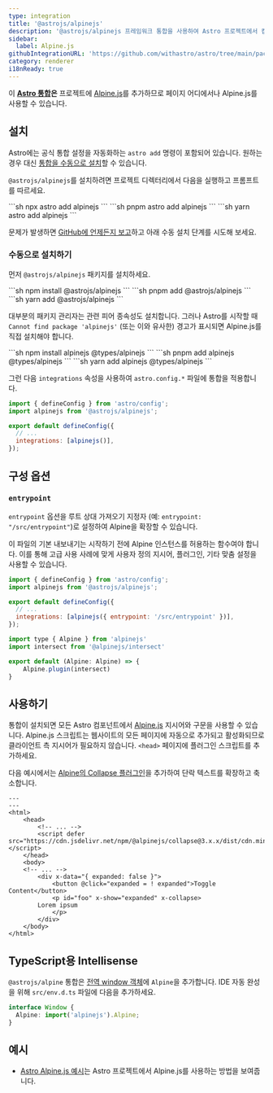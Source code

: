 ```yaml
---
type: integration
title: '@astrojs/alpinejs'
description: '@astrojs/alpinejs 프레임워크 통합을 사용하여 Astro 프로젝트에서 컴포넌트 지원을 확장하는 방법을 알아보세요.'
sidebar:
  label: Alpine.js
githubIntegrationURL: 'https://github.com/withastro/astro/tree/main/packages/integrations/alpinejs/'
category: renderer
i18nReady: true
---
```


이 **[Astro 통합][astro-integration]은** 프로젝트에 [Alpine.js](https://alpinejs.dev/)를 추가하므로 페이지 어디에서나 Alpine.js를 사용할 수 있습니다.

## 설치

Astro에는 공식 통합 설정을 자동화하는 `astro add` 명령이 포함되어 있습니다. 원하는 경우 대신 [통합을 수동으로 설치](#수동으로-설치하기)할 수 있습니다.

`@astrojs/alpinejs`를 설치하려면 프로젝트 디렉터리에서 다음을 실행하고 프롬프트를 따르세요.

<PackageManagerTabs>
  <Fragment slot="npm">
    ```sh
    npx astro add alpinejs
    ```
  </Fragment>
  <Fragment slot="pnpm">
    ```sh
    pnpm astro add alpinejs
    ```
  </Fragment>
  <Fragment slot="yarn">
    ```sh
    yarn astro add alpinejs
    ```
  </Fragment>
</PackageManagerTabs>

문제가 발생하면 [GitHub에 언제든지 보고](https://github.com/withastro/astro/issues)하고 아래 수동 설치 단계를 시도해 보세요.

### 수동으로 설치하기

먼저 `@astrojs/alpinejs` 패키지를 설치하세요.

<PackageManagerTabs>
  <Fragment slot="npm">
    ```sh
    npm install @astrojs/alpinejs
    ```
  </Fragment>
  <Fragment slot="pnpm">
    ```sh
    pnpm add @astrojs/alpinejs
    ```
  </Fragment>
  <Fragment slot="yarn">
    ```sh
    yarn add @astrojs/alpinejs
    ```
  </Fragment>
</PackageManagerTabs>

대부분의 패키지 관리자는 관련 피어 종속성도 설치합니다. 그러나 Astro를 시작할 때 `Cannot find package 'alpinejs'` (또는 이와 유사한) 경고가 표시되면 Alpine.js를 직접 설치해야 합니다.

<PackageManagerTabs>
  <Fragment slot="npm">
  ```sh
  npm install alpinejs @types/alpinejs
  ```
  </Fragment>
  <Fragment slot="pnpm">
  ```sh
  pnpm add alpinejs @types/alpinejs
  ```
  </Fragment>
  <Fragment slot="yarn">
  ```sh
  yarn add alpinejs @types/alpinejs
  ```
  </Fragment>
</PackageManagerTabs>

그런 다음 `integrations` 속성을 사용하여 `astro.config.*` 파일에 통합을 적용합니다.

```js ins="alpinejs()" title="astro.config.mjs" ins={2}
import { defineConfig } from 'astro/config';
import alpinejs from '@astrojs/alpinejs';

export default defineConfig({
  // ...
  integrations: [alpinejs()],
});
```

## 구성 옵션

### `entrypoint`

`entrypoint` 옵션을 루트 상대 가져오기 지정자 (예: `entrypoint: "/src/entrypoint"`)로 설정하여 Alpine을 확장할 수 있습니다.

이 파일의 기본 내보내기는 시작하기 전에 Alpine 인스턴스를 허용하는 함수여야 합니다. 이를 통해 고급 사용 사례에 맞게 사용자 정의 지시어, 플러그인, 기타 맞춤 설정을 사용할 수 있습니다.

```js title="astro.config.mjs"
import { defineConfig } from 'astro/config';
import alpinejs from '@astrojs/alpinejs';

export default defineConfig({
  // ...
  integrations: [alpinejs({ entrypoint: '/src/entrypoint' })],
});
```

```js title="src/entrypoint.ts"
import type { Alpine } from 'alpinejs'
import intersect from '@alpinejs/intersect'

export default (Alpine: Alpine) => {
    Alpine.plugin(intersect)
}
```

## 사용하기

통합이 설치되면 모든 Astro 컴포넌트에서 [Alpine.js](https://alpinejs.dev/) 지시어와 구문을 사용할 수 있습니다. Alpine.js 스크립트는 웹사이트의 모든 페이지에 자동으로 추가되고 활성화되므로 클라이언트 측 지시어가 필요하지 않습니다. `<head>` 페이지에 플러그인 스크립트를 추가하세요.

다음 예시에서는 [Alpine의 Collapse 플러그인](https://alpinejs.dev/plugins/collapse)을 추가하여 단락 텍스트를 확장하고 축소합니다.

```astro title="src/pages/index.astro" ins={6} ins="x-collapse"
---
---
<html>
	<head>
		<!-- ... -->
		<script defer src="https://cdn.jsdelivr.net/npm/@alpinejs/collapse@3.x.x/dist/cdn.min.js"></script>
	</head>
	<body>
    <!-- ... -->
		<div x-data="{ expanded: false }">
			<button @click="expanded = ! expanded">Toggle Content</button>
			<p id="foo" x-show="expanded" x-collapse>
        Lorem ipsum
			</p>
		</div>
	</body>
</html>
```

## TypeScript용 Intellisense

`@astrojs/alpine` 통합은 [전역 window 객체](/ko/guides/typescript/#window-및-globalthis-확장)에 `Alpine`을 추가합니다. IDE 자동 완성을 위해 `src/env.d.ts` 파일에 다음을 추가하세요.

```ts title="src/env.d.ts"
interface Window {
  Alpine: import('alpinejs').Alpine;
}
```

## 예시

* [Astro Alpine.js 예시](https://github.com/withastro/astro/tree/main/examples/framework-alpine)는 Astro 프로젝트에서 Alpine.js를 사용하는 방법을 보여줍니다.

[astro-integration]: /ko/guides/integrations-guide/
[astro-ui-frameworks]: /ko/guides/framework-components/#컴포넌트-프레임워크-사용하기
